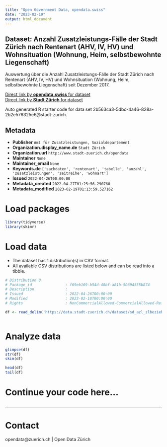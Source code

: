 ```yaml
---
title: "Open Government Data, opendata.swiss"
date: "2023-02-19"
output: html_document
---
```


## Dataset: Anzahl Zusatzleistungs-Fälle der Stadt Zürich nach Rentenart (AHV, IV, HV) und Wohnsituation (Wohnung, Heim, selbstbewohnte Liegenschaft)

Auswertung über die Anzahl Zusatzleistungs-Fälle der Stadt Zürich nach Rentenart (AHV, IV, HV) und Wohnsituation (Wohnung, Heim, selbstbewohnte Liegenschaft) seit Dezember 2017. 


[Direct link by **opendata.swiss** for dataset](https://opendata.swiss/de/dataset/anzahl-zusatzleistungs-falle-der-stadt-zurich-nach-rentenart-ahv-iv-hv-und-wohnsituation-wohnun)<br>
[Direct link by **Stadt Zürich** for dataset](https://data.stadt-zuerich.ch/dataset/sd_azl_zlbeziehende_rentenart_wohnart)

Auto generated R starter code for data set 2b563ca3-5dbc-4a46-828a-2b2e576325e6@stadt-zurich.

## Metadata

- **Publisher** `Amt für Zusatzleistungen, Sozialdepartement`
- **Organization.display_name.de** `Stadt Zürich`
- **Organization.url** `http://www.stadt-zuerich.ch/opendata`
- **Maintainer** `None`
- **Maintainer_email** `None`
- **Keywords.de** `['sachdaten', 'rentenart', 'tabelle', 'anzahl', 'zusatzleistungen', 'zeitreihe', 'wohnart']`
- **Issued** `2022-04-26T00:00:00`
- **Metadata_created** `2022-04-27T01:25:56.290760`
- **Metadata_modified** `2023-02-19T01:13:59.527162`


# Load packages

```r

library(tidyverse)
library(skimr)

```

# Load data

-   The dataset has 1 distribution(s) in CSV format.
-   All available CSV distributions are listed below and can be read into a tibble.

```r

# Distribution 0
# Package_id               : f69eb169-b54d-48bf-a81b-50894555b874
# Description              : 
# Issued                   : 2022-04-26T00:00:00
# Modified                 : 2023-02-18T00:00:00
# Rights                   : NonCommercialAllowed-CommercialAllowed-ReferenceNotRequired

df <- read_delim('https://data.stadt-zuerich.ch/dataset/sd_azl_zlbeziehende_rentenart_wohnart/download/sd_azl_zlbeziehende_rentenart_wohnart.csv')



```

# Analyze data

```r

glimpse(df)
str(df)
skim(df)

head(df)
tail(df)

```

# Continue your code here...

```r

```

------------------------------------------------------------------------

# Contact

opendata@zuerich.ch | Open Data Zürich
